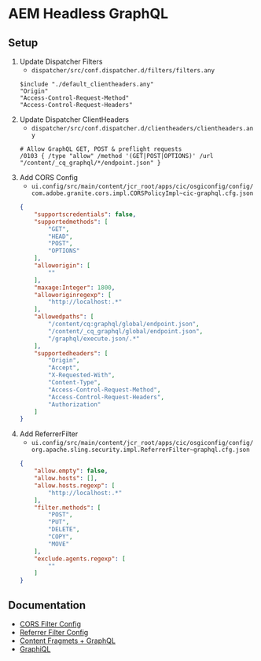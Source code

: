 # AEM Headless GraphQL

## Setup

1. Update Dispatcher Filters
    - `dispatcher/src/conf.dispatcher.d/filters/filters.any`
    ```
    $include "./default_clientheaders.any"
    "Origin"
    "Access-Control-Request-Method"
    "Access-Control-Request-Headers"
    ```
2. Update Dispatcher ClientHeaders
    - `dispatcher/src/conf.dispatcher.d/clientheaders/clientheaders.any`
    ```
    # Allow GraphQL GET, POST & preflight requests
    /0103 { /type "allow" /method '(GET|POST|OPTIONS)' /url "/content/_cq_graphql/*/endpoint.json" }
    ```
3. Add CORS Config
    - `ui.config/src/main/content/jcr_root/apps/cic/osgiconfig/config/com.adobe.granite.cors.impl.CORSPolicyImpl~cic-graphql.cfg.json`
    ```json
    {
        "supportscredentials": false,
        "supportedmethods": [
            "GET",
            "HEAD",
            "POST",
            "OPTIONS"
        ],
        "alloworigin": [
            ""
        ],
        "maxage:Integer": 1800,
        "alloworiginregexp": [
            "http://localhost:.*"
        ],
        "allowedpaths": [
            "/content/cq:graphql/global/endpoint.json",
            "/content/_cq_graphql/global/endpoint.json",
            "/graphql/execute.json/.*"
        ],
        "supportedheaders": [
            "Origin",
            "Accept",
            "X-Requested-With",
            "Content-Type",
            "Access-Control-Request-Method",
            "Access-Control-Request-Headers",
            "Authorization"
        ]
    }
    ```
4. Add ReferrerFilter
    - `ui.config/src/main/content/jcr_root/apps/cic/osgiconfig/config/org.apache.sling.security.impl.ReferrerFilter~graphql.cfg.json`
    ```json
    {
        "allow.empty": false,
        "allow.hosts": [],
        "allow.hosts.regexp": [
            "http://localhost:.*"
        ],
        "filter.methods": [
            "POST",
            "PUT",
            "DELETE",
            "COPY",
            "MOVE"
        ],
        "exclude.agents.regexp": [
            ""
        ]
    }
    ```

## Documentation

- [CORS Filter Config](https://experienceleague.adobe.com/docs/experience-manager-cloud-service/content/headless/deployment/cross-origin-resource-sharing.html)
- [Referrer Filter Config](https://experienceleague.adobe.com/docs/experience-manager-cloud-service/content/headless/deployment/referrer-filter.html)
- [Content Fragmets + GraphQL](https://experienceleague.adobe.com/docs/experience-manager-cloud-service/content/headless/graphql-api/content-fragments.html)
- [GraphiQL](https://experienceleague.adobe.com/docs/experience-manager-learn/getting-started-with-aem-headless/graphql/multi-step/explore-graphql-api.html)
